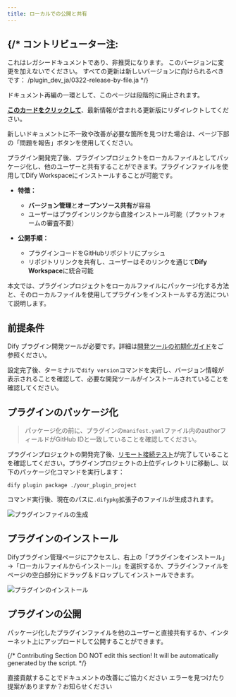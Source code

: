 ```yaml
---
title: ローカルでの公開と共有
---
```



{/* 
  コントリビューター注:
  ----------------
  これはレガシードキュメントであり、非推奨になります。
  このバージョンに変更を加えないでください。
  すべての更新は新しいバージョンに向けられるべきです：
  /plugin_dev_ja/0322-release-by-file.ja
*/}

<Card title="このドキュメントはまもなく非推奨になります" icon="circle-exclamation" href="/plugin_dev_ja/0322-release-by-file.ja">
  <p>ドキュメント再編の一環として、このページは段階的に廃止されます。</p>
  
  <p><u><b>このカードをクリックして</b></u>、最新情報が含まれる更新版にリダイレクトしてください。</p>
  
  <p>新しいドキュメントに不一致や改善が必要な箇所を見つけた場合は、ページ下部の「問題を報告」ボタンを使用してください。</p>
</Card>

プラグイン開発完了後、プラグインプロジェクトをローカルファイルとしてパッケージ化し、他のユーザーと共有することができます。プラグインファイルを使用してDify Workspaceにインストールすることが可能です。

* **特徴：**
  - **バージョン管理**と**オープンソース共有**が容易
  - ユーザーはプラグインリンクから直接インストール可能（プラットフォームの審査不要）

* **公開手順：**
  - プラグインコードをGitHubリポジトリにプッシュ
  - リポジトリリンクを共有し、ユーザーはそのリンクを通じて**Dify Workspace**に統合可能

本文では、プラグインプロジェクトをローカルファイルにパッケージ化する方法と、そのローカルファイルを使用してプラグインをインストールする方法について説明します。

## 前提条件

Dify プラグイン開発ツールが必要です。詳細は[開発ツールの初期化ガイド](/ja-jp/plugins/quick-start/develop-plugins/initialize-development-tools)をご参照ください。

設定完了後、ターミナルで`dify version`コマンドを実行し、バージョン情報が表示されることを確認して、必要な開発ツールがインストールされていることを確認してください。

## プラグインのパッケージ化

> パッケージ化の前に、プラグインの`manifest.yaml`ファイル内のauthorフィールドがGitHub IDと一致していることを確認してください。

プラグインプロジェクトの開発完了後、[リモート接続テスト](/ja-jp/plugins/quick-start/develop-plugins/extension-plugin)が完了していることを確認してください。プラグインプロジェクトの上位ディレクトリに移動し、以下のパッケージ化コマンドを実行します：

  `dify plugin package ./your_plugin_project`

コマンド実行後、現在のパスに`.difypkg`拡張子のファイルが生成されます。

![プラグインファイルの生成](https://assets-docs.dify.ai/2025/01/4bf1c22ec303b85a2148fe729336ea90.png)

## プラグインのインストール

Difyプラグイン管理ページにアクセスし、右上の「プラグインをインストール」→「ローカルファイルからインストール」を選択するか、プラグインファイルをページの空白部分にドラッグ＆ドロップしてインストールできます。

![プラグインのインストール](https://assets-docs.dify.ai/2025/01/dc35c28d675ad4879d5638116d485d30.png)

## プラグインの公開

パッケージ化したプラグインファイルを他のユーザーと直接共有するか、インターネット上にアップロードして公開することができます。

{/*
Contributing Section
DO NOT edit this section!
It will be automatically generated by the script.
*/}

<CardGroup cols="2">
    <Card
        title="このページを編集する"
        icon="pen-to-square"
        href="https://github.com/langgenius/dify-docs-mintlify/edit/main/ja-jp/plugins/publish-plugins/package-plugin-file-and-publish.mdx"
    >
        直接貢献することでドキュメントの改善にご協力ください
    </Card>
    <Card
        title="問題を報告する"
        icon="github"
        href="https://github.com/langgenius/dify-docs-mintlify/issues/new?title=ドキュメントの問題%3A%20ge-plugin-file-and-publ&body=%23%23%20問題の説明%0A%3C%21--%20発見した問題について簡単に説明してください%20--%3E%0A%0A%23%23%20ページリンク%0Ahttps%3A%2F%2Fgithub.com%2Flanggenius%2Fdify-docs-mintlify%2Fblob%2Fmain%2Fja-jp/plugins/publish-plugins%2Fpackage-plugin-file-and-publish.mdx%0A%0A%23%23%20提案される変更%0A%3C%21--%20特定の変更案がある場合は、ここで説明してください%20--%3E%0A%0A%3C%21--%20ドキュメントの品質向上にご協力いただきありがとうございます！%20--%3E"
    >
        エラーを見つけたり提案がありますか？お知らせください
    </Card>
</CardGroup>
